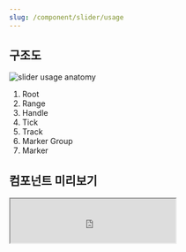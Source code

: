 ```yaml
---
slug: /component/slider/usage
---
```


## 구조도

<Anatomy>![slider usage anatomy](./images/anatomy.png)</Anatomy>

1. Root
2. Range
3. Handle
4. Tick
5. Track
6. Marker Group
7. Marker

## 컴포넌트 미리보기

<Iframe
  src="https://sprout-storybook.vercel.app/iframe.html?args=&id=components-slider-slider--basic&viewMode=story"
  height="80px"
/>

## 옵션

<HalfCard>
  <HalfCardImageCell>
    ![slider options marker](./images/slider-options-markers.png)
  </HalfCardImageCell>
  <HalfCardDescriptionCell>
    <HalfCardDescriptionTitle>Marker</HalfCardDescriptionTitle>
    <HalfCardDescription>
      Marker 옵션을 사용하여 Slider에 Marker와 Tick(눈금)을 표시할 수 있습니다.
      이 옵션은 사용자가 각 값의 위치를 쉽게 파악하고 선택할 수 있도록 돕습니다.
    </HalfCardDescription>
  </HalfCardDescriptionCell>
</HalfCard>

<HalfCard>
  <HalfCardImageCell>
    ![slider options marker](./slider-steps.gif)
  </HalfCardImageCell>
  <HalfCardDescriptionCell>
    <HalfCardDescriptionTitle>Steps</HalfCardDescriptionTitle>
    <HalfCardDescription>
      Marker 옵션을 사용하여 Slider에 Marker와 Tick(눈금)을 표시할 수 있습니다.
      이 옵션은 사용자가 각 값의 위치를 쉽게 파악하고 선택할 수 있도록 돕습니다.
    </HalfCardDescription>
  </HalfCardDescriptionCell>
</HalfCard>

<HalfCard>
  <HalfCardImageCell>
    ![slider options disabled](./slider-options-disabled.png)
  </HalfCardImageCell>
  <HalfCardDescriptionCell>
    <HalfCardDescriptionTitle>Disabled</HalfCardDescriptionTitle>
    <HalfCardDescription>
      Disabled 상태는 Slider가 존재하지만 지금은 사용할 수 없는 상태를
      나타냅니다. 이 옵션은 레이아웃 일관성을 유지하고 이후 상호작용이 가능할
      수도 있음을 사용자에게 알려줍니다.
    </HalfCardDescription>
  </HalfCardDescriptionCell>
</HalfCard>

### 옵션 테이블

| 속성        | 값          | 기본값 | 설명                                           |
| ----------- | ----------- | ------ | ---------------------------------------------- |
| is disabled | true, false | false  | True일 경우, Slider가 유저와 상호작용하지 않음 |
| label       | text        |        |                                                |
| min         | number      | 0      |                                                |
| max         | number      | 100    |                                                |
| step        | number      | 1      |                                                |

## 상호작용

### 터치 / 마우스

<FullCard>
  <FullCardImageCell>
    ![slider-usage-click-touch](./images/slider-usage-touch-click.png)
  </FullCardImageCell>
  <FullCardDescription>
    마우스 클릭 또는 터치로 Slider와 상호작용할 수 있습니다.
  </FullCardDescription>
</FullCard>

<HalfCard>
  <HalfCardImageCell>
    ![slider-interaction-drag](./images/slider-interaction-drag.gif)
  </HalfCardImageCell>
  <HalfCardDescriptionCell>
    <HalfCardDescriptionTitle>Drag</HalfCardDescriptionTitle>
    <HalfCardDescription>
      Handle을 드래그하여 값을 조정할 수 있습니다.
    </HalfCardDescription>
  </HalfCardDescriptionCell>
</HalfCard>
<HalfCard>
  <HalfCardImageCell>
    ![slider-usage-interaction](./images/slider-interaction-track.gif)
  </HalfCardImageCell>
  <HalfCardDescriptionCell>
    <HalfCardDescriptionTitle>Track</HalfCardDescriptionTitle>
    <HalfCardDescription>
      Track을 터치하면 해당 위치로 Handle이 이동합니다.
    </HalfCardDescription>
  </HalfCardDescriptionCell>
</HalfCard>

## 가이드라인

<HalfCard>
  <HalfCardImageCell>
    ![box button guideline](./slider-guideline-use-label.png)
  </HalfCardImageCell>
  <HalfCardDescriptionCell>
    <HalfCardDescriptionTitle>Label 활용하기</HalfCardDescriptionTitle>
    <HalfCardDescription>
      Label과 함께 사용하여 유저가 Slider의 목적과 선택된 값을 명확히 알 수
      있도록 합니다.
    </HalfCardDescription>
  </HalfCardDescriptionCell>
</HalfCard>

### Do / Don't

<br />

<DoDontLayout>
  <DontBox>
    <DontImage>
      ![slider guideline](./slider-guideline-dont-label-bottom.png)
    </DontImage>
    <DontText>
      Handle의 위치에 따라 움직이는 Label을 사용할 경우, Handle 아래에 배치하지
      않습니다. Slider 조작시 손가락에 가려져 선택된 값을 파악하기 어렵습니다.
    </DontText>
  </DontBox>
  <DontBox>
    <DontImage>
      ![slider guideline](./slider-guideline-dont-interact.png)
    </DontImage>
    <DontText>상호작용이 불가능한 화면에서 사용하지 않습니다.</DontText>
  </DontBox>
</DoDontLayout>
<br />
<DoDontLayout>
  <DoBox>
    <DoImage>![slider guideline](./slider-guideline-do-2.png)</DoImage>
    <DoText>Marker는 간결하게 작성합니다.</DoText>
  </DoBox>
  <DontBox>
    <DontImage>![slider guideline](./slider-guideline-dont-2.png)</DontImage>
    <DontText>
      Marker가 길어지지 않도록 유의합니다. 유저가 Tick의 위치를 파악하기 어려울
      수 있습니다.
    </DontText>
  </DontBox>
</DoDontLayout>
